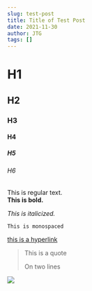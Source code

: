 ```yaml
---
slug: test-post
title: Title of Test Post
date: 2021-11-30
author: JTG
tags: []
---
```

# H1

## H2

### H3

#### H4

##### H5

###### H6

This is regular text.\
**This is bold.**

*This is italicized.*

`This is monospaced`

[this is a hyperlink](google.com)

> This is a quote
>
> On two lines





![](/images/202973528_1817228795115580_6770059078891478246_n.jpeg)